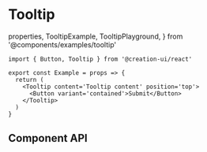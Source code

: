 # Tooltip

  properties,
  TooltipExample,
  TooltipPlayground,
} from '@components/examples/tooltip'

<TooltipPlayground />

```tsx copy
import { Button, Tooltip } from '@creation-ui/react'

export const Example = props => {
  return (
    <Tooltip content='Tooltip content' position='top'>
      <Button variant='contained'>Submit</Button>
    </Tooltip>
  )
}
```

## Component API

<PropsTable
  properties={properties}
  name='Tooltip'
  description='Tooltip component props.'
/>
